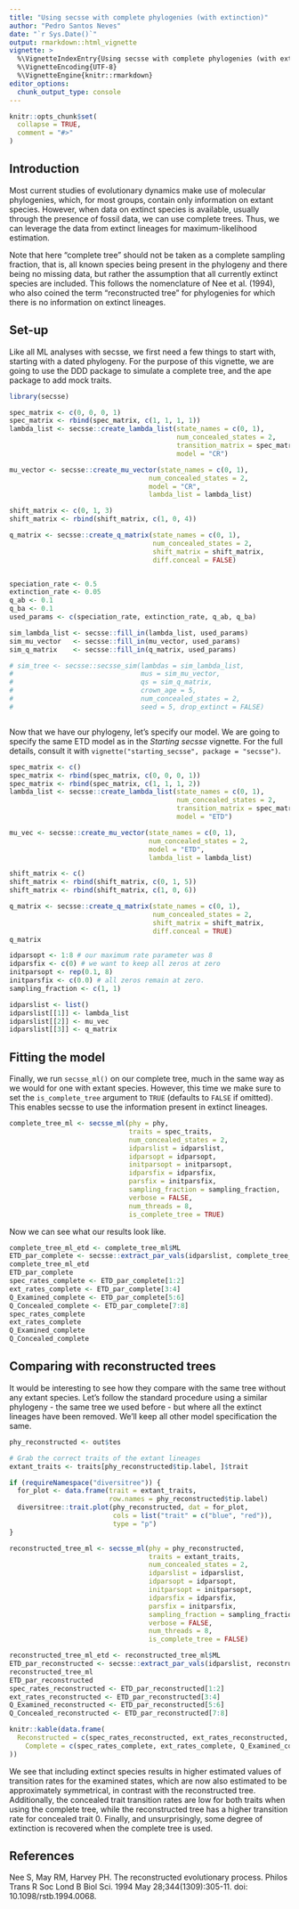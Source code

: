 ```yaml
---
title: "Using secsse with complete phylogenies (with extinction)"
author: "Pedro Santos Neves"
date: "`r Sys.Date()`"
output: rmarkdown::html_vignette
vignette: >
  %\VignetteIndexEntry{Using secsse with complete phylogenies (with extinction)}
  %\VignetteEncoding{UTF-8}
  %\VignetteEngine{knitr::rmarkdown}
editor_options: 
  chunk_output_type: console
---
```


```r
knitr::opts_chunk$set(
  collapse = TRUE,
  comment = "#>"
)
```

## Introduction

Most current studies of evolutionary dynamics make use of molecular phylogenies,
which, for most groups, contain only information on extant species. However,
when data on extinct species is available, usually through the presence of 
fossil data, we can use complete trees. Thus, we can leverage the data
from extinct lineages for maximum-likelihood estimation.

Note that here "complete tree" should not be taken as a complete sampling 
fraction, that is, all known species being present in the phylogeny and there 
being no missing data, but rather the assumption that all currently extinct 
species are included. This follows the nomenclature of Nee et al. (1994), 
who also coined the term "reconstructed tree" for phylogenies for which there
is no information on extinct lineages.

## Set-up

Like all ML analyses with secsse, we first need a few things to start with, 
starting with a dated phylogeny. For the purpose of this vignette, we are going
to use the DDD package to simulate a complete tree, and the ape package to add
mock traits.

```r
library(secsse)

spec_matrix <- c(0, 0, 0, 1)
spec_matrix <- rbind(spec_matrix, c(1, 1, 1, 1))
lambda_list <- secsse::create_lambda_list(state_names = c(0, 1),
                                          num_concealed_states = 2,
                                          transition_matrix = spec_matrix,
                                          model = "CR")

mu_vector <- secsse::create_mu_vector(state_names = c(0, 1),
                                   num_concealed_states = 2,
                                   model = "CR",
                                   lambda_list = lambda_list)

shift_matrix <- c(0, 1, 3)
shift_matrix <- rbind(shift_matrix, c(1, 0, 4))

q_matrix <- secsse::create_q_matrix(state_names = c(0, 1),
                                    num_concealed_states = 2,
                                    shift_matrix = shift_matrix,
                                    diff.conceal = FALSE)


speciation_rate <- 0.5
extinction_rate <- 0.05
q_ab <- 0.1
q_ba <- 0.1
used_params <- c(speciation_rate, extinction_rate, q_ab, q_ba)

sim_lambda_list <- secsse::fill_in(lambda_list, used_params)
sim_mu_vector   <- secsse::fill_in(mu_vector, used_params)
sim_q_matrix    <- secsse::fill_in(q_matrix, used_params)

# sim_tree <- secsse::secsse_sim(lambdas = sim_lambda_list,
#                                mus = sim_mu_vector,
#                                qs = sim_q_matrix,
#                                crown_age = 5,
#                                num_concealed_states = 2,
#                                seed = 5, drop_extinct = FALSE)



```

Now that we have our phylogeny, let's specify our model. We are going to specify
the same ETD model as in the _Starting secsse_ vignette. For the full details,
consult it with `vignette("starting_secsse", package = "secsse")`.

``` r
spec_matrix <- c()
spec_matrix <- rbind(spec_matrix, c(0, 0, 0, 1))
spec_matrix <- rbind(spec_matrix, c(1, 1, 1, 2))
lambda_list <- secsse::create_lambda_list(state_names = c(0, 1),
                                          num_concealed_states = 2,
                                          transition_matrix = spec_matrix,
                                          model = "ETD")

mu_vec <- secsse::create_mu_vector(state_names = c(0, 1),
                                   num_concealed_states = 2,
                                   model = "ETD",
                                   lambda_list = lambda_list)

shift_matrix <- c()
shift_matrix <- rbind(shift_matrix, c(0, 1, 5))
shift_matrix <- rbind(shift_matrix, c(1, 0, 6))

q_matrix <- secsse::create_q_matrix(state_names = c(0, 1),
                                    num_concealed_states = 2,
                                    shift_matrix = shift_matrix,
                                    diff.conceal = TRUE)
q_matrix

idparsopt <- 1:8 # our maximum rate parameter was 8
idparsfix <- c(0) # we want to keep all zeros at zero
initparsopt <- rep(0.1, 8)
initparsfix <- c(0.0) # all zeros remain at zero.
sampling_fraction <- c(1, 1)

idparslist <- list()
idparslist[[1]] <- lambda_list
idparslist[[2]] <- mu_vec
idparslist[[3]] <- q_matrix
```

## Fitting the model

Finally, we run `secsse_ml()` on our complete tree, much in the same way as we 
would for one with extant species. However, this time we make sure to set the 
`is_complete_tree` argument to `TRUE` (defaults to `FALSE` if omitted). This
enables secsse to use the information present in extinct lineages.

```r
complete_tree_ml <- secsse_ml(phy = phy,
                              traits = spec_traits,
                              num_concealed_states = 2,
                              idparslist = idparslist,
                              idparsopt = idparsopt,
                              initparsopt = initparsopt,
                              idparsfix = idparsfix,
                              parsfix = initparsfix,
                              sampling_fraction = sampling_fraction,
                              verbose = FALSE,
                              num_threads = 8,
                              is_complete_tree = TRUE)
```

Now we can see what our results look like.

```r
complete_tree_ml_etd <- complete_tree_ml$ML
ETD_par_complete <- secsse::extract_par_vals(idparslist, complete_tree_ml$MLpars)
complete_tree_ml_etd
ETD_par_complete
spec_rates_complete <- ETD_par_complete[1:2]
ext_rates_complete <- ETD_par_complete[3:4]
Q_Examined_complete <- ETD_par_complete[5:6]
Q_Concealed_complete <- ETD_par_complete[7:8]
spec_rates_complete
ext_rates_complete
Q_Examined_complete
Q_Concealed_complete
```

## Comparing with reconstructed trees

It would be interesting to see how they compare with the same tree without any
extant species. Let's follow the standard procedure using a similar phylogeny -
the same tree we used before - but where all the extinct lineages have been 
removed. We'll keep all other model specification the same.

```r
phy_reconstructed <- out$tes

# Grab the correct traits of the extant lineages
extant_traits <- traits[phy_reconstructed$tip.label, ]$trait

if (requireNamespace("diversitree")) {
  for_plot <- data.frame(trait = extant_traits,
                         row.names = phy_reconstructed$tip.label)
  diversitree::trait.plot(phy_reconstructed, dat = for_plot,
                          cols = list("trait" = c("blue", "red")),
                          type = "p")
}

reconstructed_tree_ml <- secsse_ml(phy = phy_reconstructed,
                                   traits = extant_traits,
                                   num_concealed_states = 2,
                                   idparslist = idparslist,
                                   idparsopt = idparsopt,
                                   initparsopt = initparsopt,
                                   idparsfix = idparsfix,
                                   parsfix = initparsfix,
                                   sampling_fraction = sampling_fraction,
                                   verbose = FALSE,
                                   num_threads = 8,
                                   is_complete_tree = FALSE)

```


```r
reconstructed_tree_ml_etd <- reconstructed_tree_ml$ML
ETD_par_reconstructed <- secsse::extract_par_vals(idparslist, reconstructed_tree_ml$MLpars)
reconstructed_tree_ml
ETD_par_reconstructed
spec_rates_reconstructed <- ETD_par_reconstructed[1:2]
ext_rates_reconstructed <- ETD_par_reconstructed[3:4]
Q_Examined_reconstructed <- ETD_par_reconstructed[5:6]
Q_Concealed_reconstructed <- ETD_par_reconstructed[7:8]

knitr::kable(data.frame(
  Reconstructed = c(spec_rates_reconstructed, ext_rates_reconstructed, Q_Examined_reconstructed, Q_Concealed_reconstructed),
    Complete = c(spec_rates_complete, ext_rates_complete, Q_Examined_complete, Q_Concealed_complete), row.names = c("Speciation rate 0", "Speciation rate 1", "Extinction rate 0", "Extinction rate 1", "Transition examined rate 0", "Transition examined rate 1", "Transition concealed rate 0", "Transition concealed rate 1")
))
```

We see that including extinct species results in higher estimated values of transition rates for the examined states, which are now also estimated to be approximately symmetrical, in contrast with the reconstructed tree. Additionally, the concealed trait transition rates are low for both traits when using the complete tree, while the reconstructed tree has a higher transition rate for concealed trait 0. Finally, and unsurprisingly, some degree of extinction is recovered when the complete tree is used.

## References

Nee S, May RM, Harvey PH. The reconstructed evolutionary process. Philos Trans R Soc Lond B Biol Sci. 1994 May 28;344(1309):305-11. doi: 10.1098/rstb.1994.0068.